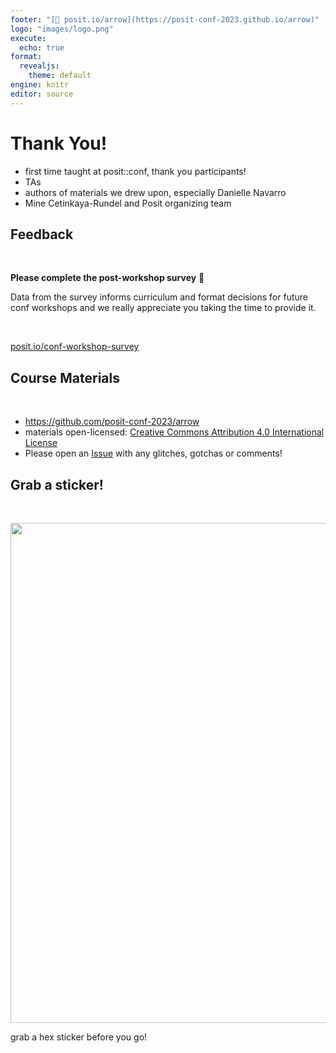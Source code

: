 ```yaml
---
footer: "[🔗 posit.io/arrow](https://posit-conf-2023.github.io/arrow)"
logo: "images/logo.png"
execute:
  echo: true
format:
  revealjs: 
    theme: default
engine: knitr
editor: source
---
```


# Thank You! {#goodbye-arrow}

::: notes
-   first time taught at posit::conf, thank you participants!
-   TAs
-   authors of materials we drew upon, especially Danielle Navarro
-   Mine Cetinkaya-Rundel and Posit organizing team
:::

## Feedback

<br>

**Please complete the post-workshop survey** 🙏

Data from the survey informs curriculum and format decisions for future conf workshops and we really appreciate you taking the time to provide it.

<br>

[posit.io/conf-workshop-survey]()

## Course Materials

<br>

-   <https://github.com/posit-conf-2023/arrow>
-   materials open-licensed: [Creative Commons Attribution 4.0 International License](https://creativecommons.org/licenses/by/4.0/)
-   Please open an [Issue](https://github.com/posit-conf-2023/arrow/issues) with any glitches, gotchas or comments!

## Grab a sticker!

<br>

![](images/logo.png){.absolute top="0" left="250" width="600" height="800"}

::: notes
grab a hex sticker before you go!
:::
